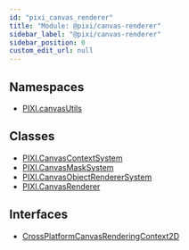 ```yaml
---
id: "pixi_canvas_renderer"
title: "Module: @pixi/canvas-renderer"
sidebar_label: "@pixi/canvas-renderer"
sidebar_position: 0
custom_edit_url: null
---
```

## Namespaces
* [PIXI.canvasUtils](../namespaces/PIXI.canvasUtils.pixi_canvas_renderer)
## Classes
* [PIXI.CanvasContextSystem](../classes/PIXI.CanvasContextSystem.pixi_canvas_renderer)
* [PIXI.CanvasMaskSystem](../classes/PIXI.CanvasMaskSystem.pixi_canvas_renderer)
* [PIXI.CanvasObjectRendererSystem](../classes/PIXI.CanvasObjectRendererSystem.pixi_canvas_renderer)
* [PIXI.CanvasRenderer](../classes/PIXI.CanvasRenderer.pixi_canvas_renderer)
## Interfaces
* [CrossPlatformCanvasRenderingContext2D](../interfaces/CrossPlatformCanvasRenderingContext2D.pixi_canvas_renderer)

    